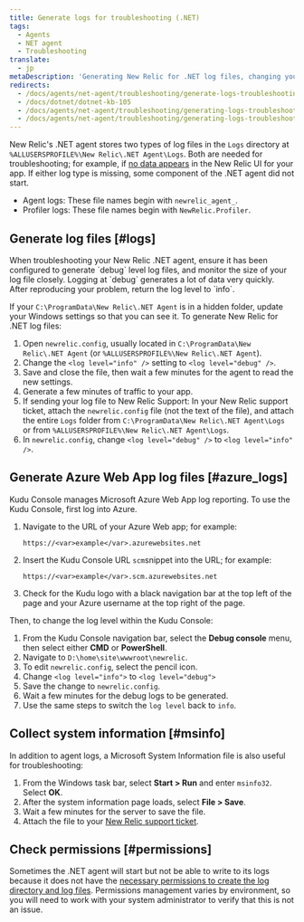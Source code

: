 ```yaml
---
title: Generate logs for troubleshooting (.NET)
tags:
  - Agents
  - NET agent
  - Troubleshooting
translate:
  - jp
metaDescription: 'Generating New Relic for .NET log files, changing your log file settings, and collecting Microsoft System Information files.'
redirects:
  - /docs/agents/net-agent/troubleshooting/generate-logs-troubleshooting-net
  - /docs/dotnet/dotnet-kb-105
  - /docs/agents/net-agent/troubleshooting/generating-logs-troubleshooting
  - /docs/agents/net-agent/troubleshooting/generating-logs-troubleshooting-net
---
```


New Relic's .NET agent stores two types of log files in the `Logs` directory at `%ALLUSERSPROFILE%\New Relic\.NET Agent\Logs`. Both are needed for troubleshooting; for example, if [no data appears](/docs/agents/net-agent/troubleshooting/no-data-appears-net) in the New Relic UI for your app. If either log type is missing, some component of the .NET agent did not start.

* Agent logs: These file names begin with `newrelic_agent_`.
* Profiler logs: These file names begin with `NewRelic.Profiler`.

## Generate log files [#logs]

<Callout variant="important">
  When troubleshooting your New Relic .NET agent, ensure it has been configured to generate `debug` level log files, and monitor the size of your log file closely. Logging at `debug` generates a lot of data very quickly. After reproducing your problem, return the log level to `info`.
</Callout>

If your `C:\ProgramData\New Relic\.NET Agent` is in a hidden folder, update your Windows settings so that you can see it. To generate New Relic for .NET log files:

1. Open `newrelic.config`, usually located in `C:\ProgramData\New Relic\.NET Agent` (or `%ALLUSERSPROFILE%\New Relic\.NET Agent`).
2. Change the `<log level="info" />` setting to `<log level="debug" />`.
3. Save and close the file, then wait a few minutes for the agent to read the new settings.
4. Generate a few minutes of traffic to your app.
5. If sending your log file to New Relic Support: In your New Relic support ticket, attach the `newrelic.config` file (not the text of the file), and attach the entire `Logs` folder from `C:\ProgramData\New Relic\.NET Agent\Logs` or from `%ALLUSERSPROFILE%\New Relic\.NET Agent\Logs`.
6. In `newrelic.config`, change `<log level="debug" />` to `<log level="info" />`.

## Generate Azure Web App log files [#azure_logs]

Kudu Console manages Microsoft Azure Web App log reporting. To use the Kudu Console, first log into Azure.

1. Navigate to the URL of your Azure Web app; for example:

   ```
   https://<var>example</var>.azurewebsites.net
   ```
2. Insert the Kudu Console URL `scm`snippet into the URL; for example:

   ```
   https://<var>example</var>.scm.azurewebsites.net
   ```
3. Check for the Kudu logo with a black navigation bar at the top left of the page and your Azure username at the top right of the page.

Then, to change the log level within the Kudu Console:

1. From the Kudu Console navigation bar, select the **Debug console** menu, then select either **CMD** or **PowerShell**.
2. Navigate to `D:\home\site\wwwroot\newrelic`.
3. To edit `newrelic.config`, select the pencil <Icon name="fe-edit-2"/>
   icon.
4. Change `<log level="info">` to `<log level="debug">`
5. Save the change to `newrelic.config`.
6. Wait a few minutes for the debug logs to be generated.
7. Use the same steps to switch the `log level` back to `info`.

## Collect system information [#msinfo]

In addition to agent logs, a Microsoft System Information file is also useful for troubleshooting:

1. From the Windows task bar, select **Start > Run** and enter `msinfo32`. Select **OK**.
2. After the system information page loads, select **File > Save**.
3. Wait a few minutes for the server to save the file.
4. Attach the file to your [New Relic support ticket](/docs/accounts-partnerships/education/getting-started-new-relic/find-help-or-file-support-ticket).

## Check permissions [#permissions]

Sometimes the .NET agent will start but not be able to write to its logs because it does not have the [necessary permissions to create the log directory and log files](/docs/agents/net-agent/troubleshooting/no-data-registry-key-permission-issues). Permissions management varies by environment, so you will need to work with your system administrator to verify that this is not an issue.